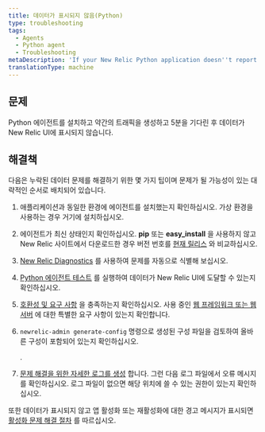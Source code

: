 ```yaml
---
title: 데이터가 표시되지 않음(Python)
type: troubleshooting
tags:
  - Agents
  - Python agent
  - Troubleshooting
metaDescription: 'If your New Relic Python application doesn''t report data after a few minutes, try these troubleshooting steps.'
translationType: machine
---
```


## 문제

Python 에이전트를 설치하고 약간의 트래픽을 생성하고 5분을 기다린 후 데이터가 New Relic UI에 표시되지 않습니다.

## 해결책

다음은 누락된 데이터 문제를 해결하기 위한 몇 가지 팁이며 문제가 될 가능성이 있는 대략적인 순서로 배치되어 있습니다.

1. 애플리케이션과 동일한 환경에 에이전트를 설치했는지 확인하십시오. 가상 환경을 사용하는 경우 거기에 설치하십시오.

2. 에이전트가 최신 상태인지 확인하십시오. **pip** 또는 **easy_install** 을 사용하지 않고 New Relic 사이트에서 다운로드한 경우 버전 번호를 [현재 릴리스](https://download.newrelic.com/python_agent/release/) 와 비교하십시오.

3. [New Relic Diagnostics](/docs/agents/manage-apm-agents/troubleshooting/new-relic-diagnostics) 를 사용하여 문제를 자동으로 식별해 보십시오.

4. [Python 에이전트 테스트](/docs/python/testing-the-python-agent) 를 실행하여 데이터가 New Relic UI에 도달할 수 있는지 확인하십시오.

5. [호환성 및 요구 사항](/docs/agents/python-agent/getting-started/compatibility-requirements-python-agent) 을 충족하는지 확인하십시오. 사용 중인 [웹 프레임워크 또는 웹 서버](/docs/agents/python-agent/hosting-mechanisms) 에 대한 특별한 요구 사항이 있는지 확인합니다.

6. `newrelic-admin generate-config` 명령으로 생성된 구성 파일을 검토하여 올바른 구성이 포함되어 있는지 확인하십시오.

   <InlinePopover type="licenseKey"/>

   .

7. [문제 해결을 위한 자세한 로그를 생성](/docs/agents/python-agent/troubleshooting/generating-logs-troubleshooting) 합니다. 그런 다음 로그 파일에서 오류 메시지를 확인하십시오. 로그 파일이 없으면 해당 위치에 쓸 수 있는 권한이 있는지 확인하십시오.

또한 데이터가 표시되지 않고 앱 활성화 또는 재활성화에 대한 경고 메시지가 표시되면 [활성화 문제 해결 절차](/docs/agents/python-agent/troubleshooting/activate-application-warning-python) 를 따르십시오.
